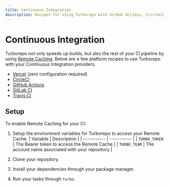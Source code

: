 ```yaml
---
title: Continuous Integration
description: Recipes for using Turborepo with GitHub Actions, CircleCI, and other continuous integration providers.
---
```


# Continuous Integration

Turborepo not only speeds up builds, but also the rest of your CI pipeline by using [Remote Caching](/repo/docs/core-concepts/remote-caching). Below are a few platform recipes to use Turborepo with your Continuous Integration providers.

- [Vercel](/repo/docs/ci/vercel) (zero configuration required)
- [CircleCI](/repo/docs/ci/circleci)
- [GitHub Actions](/repo/docs/ci/github-actions)
- [GitLab CI](/repo/docs/ci/gitlabci)
- [Travis CI](/repo/docs/ci/travisci)

## Setup

To enable Remote Caching for your CI:

1. Setup the environment variables for Turborepo to access your Remote Cache.
   | Variable | Description |
   | ----------- | ----------- |
   | `TURBO_TOKEN` | The Bearer token to access the Remote Cache |
   | `TURBO_TEAM` | The account name associated with your repository |

2. Clone your repository.
3. Install your dependencies through your package manager.
4. Run your tasks through `turbo`.
